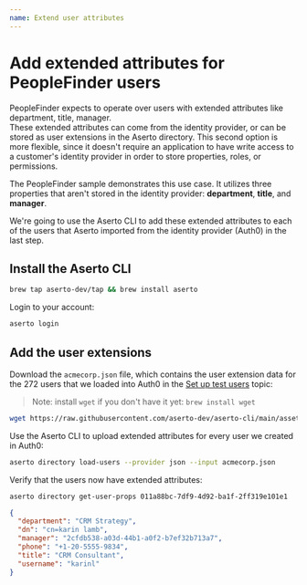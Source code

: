 ```yaml
---
name: Extend user attributes 
---
```


# Add extended attributes for PeopleFinder users

PeopleFinder expects to operate over users with extended attributes like department, title, manager.  
These extended attributes can come from the identity provider, or can be stored as user extensions 
in the Aserto directory. This second option is more flexible, since it doesn't require an application 
to have write access to a customer's identity provider in order to store properties, roles, or permissions.

The PeopleFinder sample demonstrates this use case. It utilizes three properties that aren't stored 
in the identity provider: **department**, **title**, and **manager**.

We're going to use the Aserto CLI to add these extended attributes to each of the users that Aserto 
imported from the identity provider (Auth0) in the last step.

## Install the Aserto CLI

```bash
brew tap aserto-dev/tap && brew install aserto
```

Login to your account:

```bash
aserto login
```

## Add the user extensions 

Download the `acmecorp.json` file, which contains the user extension data for the 272 users that 
we loaded into Auth0 in the [Set up test users](/getting-started/set-up-users) topic:

> Note: install `wget` if you don't have it yet: `brew install wget`

```bash
wget https://raw.githubusercontent.com/aserto-dev/aserto-cli/main/assets/acmecorp.json
```

Use the Aserto CLI to upload extended attributes for every user we created in Auth0:

```bash
aserto directory load-users --provider json --input acmecorp.json
```

Verify that the users now have extended attributes:

```bash
aserto directory get-user-props 011a88bc-7df9-4d92-ba1f-2ff319e101e1 
```
```json
{
  "department": "CRM Strategy",
  "dn": "cn=karin lamb",
  "manager": "2cfdb538-a03d-44b1-a0f2-b7ef32b713a7",
  "phone": "+1-20-5555-9834",
  "title": "CRM Consultant",
  "username": "karinl"
}
```

